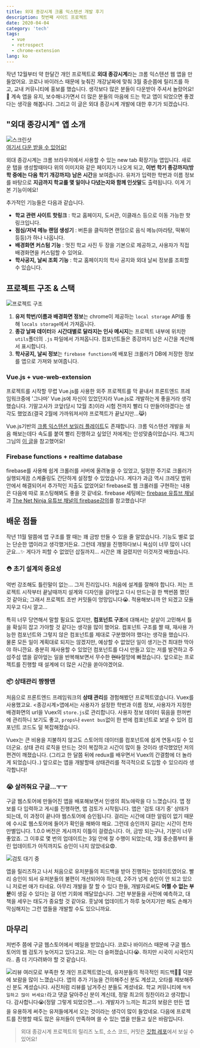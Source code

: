 ```yaml
---
title: 외대 종강시계 크롬 익스텐션 개발 후기
description: 첫번째 사이드 프로젝트
date: 2020-04-04
category: 'tech'
tags:
  - vue
  - retrospect
  - chrome-extension
lang: ko
---
```


작년 12월부터 약 한달간 개인 프로젝트로 **외대 종강시계**라는 크롬 익스텐션 웹 앱을 만들었어요. 코로나 바이러스 때문에 늦춰진 개강날짜에 맞춰 3월 중순쯤에 릴리즈를 하고, 교내 커뮤니티에 홍보를 했습니다. 생각보다 많은 분들이 다운받아 주셔서 놀랐어요!🙏 계속 앱을 유지, 보수해나가면서 더 많은 분들의 마음에 드는 학교 앱이 되었으면 좋겠다는 생각을 해봅니다. 그리고 이 글은 외대 종강시계 개발에 대한 후기가 되겠습니다.

## "외대 종강시계" 앱 소개

![스크린샷](../images/hufs-semester-clock/screenShot.png)  
[여기서 다운 받을 수 있어요!](https://chrome.google.com/webstore/detail/%EC%99%B8%EB%8C%80-%EC%A2%85%EA%B0%95%EC%8B%9C%EA%B3%84/jadlpknbgnmmelikpcaogikohieafaem?hl=ko)

외대 종강시계는 크롬 브라우저에서 사용할 수 있는 new tab 확장기능 앱입니다. 새로운 탭을 생성할때마다 위의 이미지와 같은 페이지가 나오게 되고, **이번 학기 종강까지(방학 중에는 다음 학기 개강까지) 남은 시간**을 보여줍니다. 유저가 입력한 학번과 이름 정보를 바탕으로 **지금까지 학교를 몇 일이나 다녔는지와 함께 인삿말**도 출력됩니다. 이게 기본 기능이에요!

추가적인 기능들은 다음과 같습니다.

- **학교 관련 사이트 핫링크** : 학교 홈페이지, 도서관, 이클래스 등으로 이동 가능한 핫링크입니다.
- **점심/저녁 메뉴 랜덤 생성기** : 버튼을 클릭하면 랜덤으로 음식 메뉴(마라탕, 떡볶이 등등)가 하나 나옵니다.
- **배경화면 커스텀 기능** : 멋진 학교 사진 두 장을 기본으로 제공하고, 사용자가 직접 배경화면을 커스텀할 수 있어요.
- **학사공지, 날씨 조회 기능** : 학교 홈페이지의 학사 공지와 외대 날씨 정보를 조회할 수 있습니다.

## 프로젝트 구조 & 스택

![프로젝트 구조](../images/hufs-semester-clock/structure.png)

1. **유저 학번/이름과 배경화면 정보**는 chrome이 제공하는 `local storage` API를 통해 `locals storage`에서 가져옵니다.
2. **종강 날짜 데이터**와 **시간대별로 달라지는 인사 메시지**는 프로젝트 내부에 위치한 `utils`폴더의 `.js` 파일에서 가져옵니다. 컴포넌트들은 종강까지 남은 시간을 계산해서 표시합니다.
3. **학사공지, 날씨 정보**는 `firebase functions`에 배포된 크롤러가 DB에 저장한 정보를 앱으로 가져와 보여줍니다.

### Vue.js + vue-web-extension

프로젝트를 시작할 무렵 Vue.js를 사용한 외주 프로젝트를 막 끝내서 프론트엔드 프레임워크중에 '그나마' Vue.js에 자신이 있었던지라 Vue.js로 개발하는게 좋을거라 생각했습니다. 기말고사가 코앞(당시 12월 초)이라 시험 전까지 빨리 다 만들어야겠다는 생각도 했었죠(결국 2월에 가까워져서야 프로젝트가 끝났지만...😹)

Vue.js기반의 [크롬 익스텐션 보일러 플레이트](https://github.com/Kocal/vue-web-extension)도 존재합니다. 크롬 익스텐션 개발을 처음 해보는데다 속도를 붙여 빨리 진행하고 싶었던 저에게는 안성맞춤이었습니다. 재그지그님의 [이 글](https://wormwlrm.github.io/2019/07/21/Military-Service-Calculator-Development-Story.html)을 참고했어요!

### Firebase functions + realtime database

firebase를 사용해 쉽게 크롤러를 서버에 올려놓을 수 있었고, 일정한 주기로 크롤러가 실행되게끔 스케쥴링도 간단하게 설정할 수 있었습니다. 게다가 과금 역시 크레딧 범위 안에서 해결되어서 추가적인 지출도 없었어요! firebase로 웹 크롤러를 구현하는 내용은 다음에 따로 포스팅해봐도 좋을 것 같네요. firebase 세팅에는 [firebase 유튜브 채널](https://www.youtube.com/user/Firebase)과 [The Net Ninja 유튜브 채널의 firebase강의](https://www.youtube.com/watch?v=gYF32BrHVlA)를 참고했습니다!

## 배운 점들

작년 11월 말쯤에 앱 구조를 짤 때는 꽤 금방 만들 수 있을 줄 알았습니다. 기능도 별로 없는 단순한 앱이라고 생각했거든요. 그런데 개발을 진행하다보니 욕심이 너무 많이 나더군요...✨ 게다가 피할 수 없었던 삽질까지... 시간은 꽤 걸렸지만 이것저것 배웠습니다.

### ⛑ 초기 설계의 중요성

억번 강조해도 틀린말이 없는... 그저 진리입니다. 처음에 설계를 잘해야 합니다. 저는 프로젝트 시작부터 끝날때까지 설계와 디자인을 갈아엎고 다시 만드는걸 한 백번쯤 했던 것 같아요; 그래서 프로젝트 초반 커밋들이 엉망입니다😭. 적용해보니까 안 되겠고 모듈 지우고 다시 깔고...

특히 너무 당연해서 말할 필요도 없지만, **컴포넌트 구조**에 대해서는 샅샅이 고민해서 틀을 확실히 잡고 가야할 것 같다는 생각을 많이 했어요. 컴포넌트 구조를 짤 때, 재사용 가능한 컴포넌트와 그렇지 않은 컴포넌트를 제대로 구분했어야 했다는 생각을 했습니다. 물론 모든 일이 계획대로 되지는 않겠지만, 예상할 수 없었던 일이 생기는건 최대한 막아야 하니깐요. 충분히 재사용할 수 있었던 컴포넌트를 다시 만들고 있는 저를 발견하고 주섬주섬 앱을 갈아엎는 일을 반복해보면서 무수한 ~~현타~~절망에 빠졌습니다. 앞으로는 프로젝트를 진행할 때 설계에 더 많은 시간을 쏟아야겠어요.

### 📦 상태관리 짱짱맨

처음으로 프론트엔드 프레임워크의 **상태 관리**를 경험해봤던 프로젝트였습니다. Vuex를 사용했고요. <종강시계>앱에서는 사용자가 설정한 학번과 이름 정보, 사용자가 지정한 배경화면의 url을 Vuex의 `store.js`로 관리합니다. 사용자 정보 데이터 묶음을 한꺼번에 관리하니 보기도 좋고, `props`나 `event bus`없이 한 번에 컴포넌트로 보낼 수 있어 컴포넌트 코드도 덜 복잡해졌습니다.

Vuex는 큰 비용을 지불하지 않고도 스토어의 데이터를 컴포넌트에 쉽게 연동시킬 수 있더군요. 상태 관리 로직을 만드는 것이 복잡하고 시간이 많이 들 것이라 생각했었던 저의 편견이 깨졌습니다. (그리고 한 달쯤 뒤에 redux를 배우면서 Vuex의 간결함에 더 놀라게 되었습니다..) 앞으로는 앱을 개발할때 상태관리를 적극적으로 도입할 수 있으리라 생각합니다!

### 😭 살려줘요 구글...ㅜㅜ

구글 웹스토어에 만들어진 앱을 배포해보면서 인생의 희노애락을 다 느꼈습니다. 앱 정보를 다 입력하고 게시를 진행하면, 앱 검토가 시작됩니다. 앱은 '검토 대기 중' 상태가 되는데, 이 과정이 끝나야 웹스토어에 승인됩니다. 걸리는 시간에 대한 알림이 없기 때문에 수시로 웹스토어에 들어가 확인을 해봐야 해요. 그런데 승인까지 걸리는 시간이 천차만별입니다. 1.0.0 버전은 게시까지 이틀이 걸렸습니다. 아, 금방 되는구나, 기분이 너무 좋았죠. 그 이후로 몇 번의 업데이트는 3일 안에 잘 수행이 되었는데, 3월 중순쯤부터 올린 업데이트가 아직까지도 승인이 나지 않았네요😨.

![검토 대기 중](../images/hufs-semester-clock/pendingReview.png)

앱을 릴리즈하고 나서 처음으로 유저분들의 피드백을 받아 진행하는 업데이트였어요. 빨리 승인이 되서 유저분들의 불편이 개선되어야 하는데, 2주가 넘게 승인이 안 되고 있으니 저로썬 애가 타네요. 아무리 개발을 잘 할 수 있다 한들, 개발자로써도 **어쩔 수 없는 부분**이 생길 수 있다는 걸 이번 기회에 깨달았습니다. 그런 부분들을 사전에 예측하고, 대책을 세우는 태도가 중요할 것 같아요. 훗날에 업데이트가 하루 늦어지기만 해도 손해가 막심해지는 그런 앱들을 개발할 수도 있으니까요.

## 마무리

저번주 쯤에 구글 웹스토어에서 메일을 받았습니다. 코로나 바이러스 때문에 구글 웹스토어의 웹 검토가 늦어지고 있다고요. 저는 더 슬퍼졌습니다😭. 하지만 시국이 시국인지라.. 좀 더 기다려봐야 할 것 같습니다.

![리뷰](../images/hufs-semester-clock/review.png)
여러모로 부족한 첫 개인 프로젝트였는데, 유저분들의 적극적인 피드백🙋🏻 덕분에 보람을 많이 느꼈습니다. 앱의 추가 기능을 건의해주신 분도 계셨고, 오타를 제보해주신 분도 계셨습니다. 사진처럼 리뷰를 남겨주신 분들도 계셨네요. 학교 커뮤니티에 `적게 일하고 많이 버세요!`라고 댓글 달아주신 분이 계신데, 정말 최고의 칭찬이라고 생각합니다. 감사합니다😭(정말 그렇게 되었으면...⭐️). 개발자가 느끼는 최고의 보람은 만든 앱을 유용하게 써주는 유저들에게서 오는 것이라는 생각이 많이 들었네요. 다음에 프로젝트를 진행할 때도 많은 유저들이 만족하며 쓸 수 있는 앱을 만들고 싶은 바람입니다.

> 외대 종강시계 프로젝트의 릴리즈 노트, 소스 코드, 커밋은 [깃헙 레포]()에서 보실 수 있어요!
